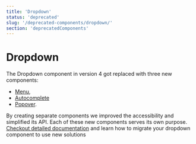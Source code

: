 ```yaml
---
title: 'Dropdown'
status: 'deprecated'
slug: '/deprecated-components/dropdown/'
section: 'deprecatedComponents'
---
```


# Dropdown

The Dropdown component in version 4 got replaced with three new components:

- [Menu](https://github.com/contentful/forma-36/blob/forma-v4/packages/components/menu/Menu.mdx),
- [Autocomplete](https://github.com/contentful/forma-36/blob/forma-v4/packages/components/autocomplete/Autocomplete.mdx)
- [Popover](https://github.com/contentful/forma-36/blob/forma-v4/packages/components/popover/Popover.mdx).

By creating separate components we improved the accessibility and simplified its API. Each of these new components serves its own purpose.
[Checkout detailed documentation](https://github.com/contentful/forma-36/blob/forma-v4/MIGRATION.md#dropdown) and learn how to migrate your dropdown component to use new solutions
